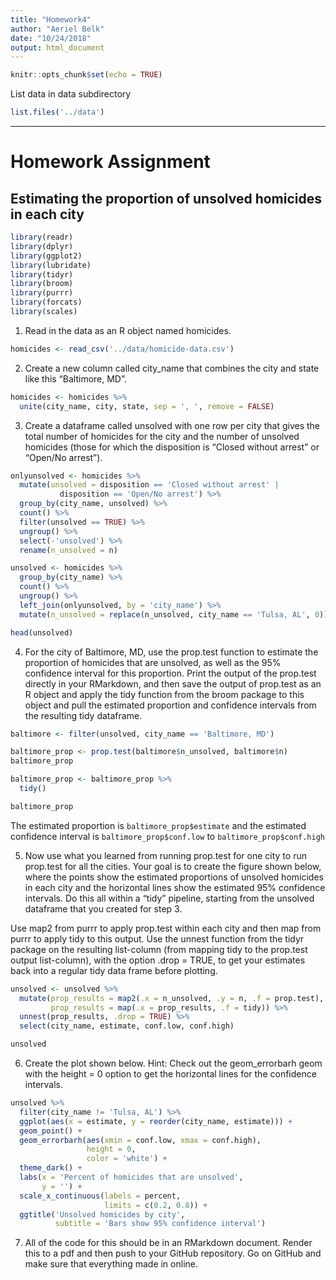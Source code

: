 ```yaml
---
title: "Homework4"
author: "Aeriel Belk"
date: "10/24/2018"
output: html_document
---
```


```r
knitr::opts_chunk$set(echo = TRUE)
```

List data in data subdirectory
  
```r
list.files('../data')
```
  
*******************************************************************************
  
# Homework Assignment
## Estimating the proportion of unsolved homicides in each city
  
```r
library(readr)
library(dplyr)
library(ggplot2)
library(lubridate)
library(tidyr)
library(broom)
library(purrr)
library(forcats)
library(scales)

```
  
1. Read in the data as an R object named homicides.

```r

homicides <- read_csv('../data/homicide-data.csv')

```

2. Create a new column called city_name that combines the city and state like this “Baltimore, MD”.
  
```r

homicides <- homicides %>% 
  unite(city_name, city, state, sep = ', ', remove = FALSE)

```
  
3. Create a dataframe called unsolved with one row per city that gives the total number of homicides for the city and the number of unsolved homicides (those for which the disposition is “Closed without arrest” or “Open/No arrest”).
  
```r

onlyunsolved <- homicides %>% 
  mutate(unsolved = disposition == 'Closed without arrest' |
           disposition == 'Open/No arrest') %>% 
  group_by(city_name, unsolved) %>% 
  count() %>% 
  filter(unsolved == TRUE) %>% 
  ungroup() %>% 
  select(-'unsolved') %>% 
  rename(n_unsolved = n)

unsolved <- homicides %>% 
  group_by(city_name) %>% 
  count() %>% 
  ungroup() %>% 
  left_join(onlyunsolved, by = 'city_name') %>% 
  mutate(n_unsolved = replace(n_unsolved, city_name == 'Tulsa, AL', 0))

head(unsolved)
```
  

4. For the city of Baltimore, MD, use the prop.test function to estimate the proportion of homicides that are unsolved, as well as the 95% confidence interval for this proportion. Print the output of the prop.test directly in your RMarkdown, and then save the output of prop.test as an R object and apply the tidy function from the broom package to this object and pull the estimated proportion and confidence intervals from the resulting tidy dataframe.

```r
baltimore <- filter(unsolved, city_name == 'Baltimore, MD')

baltimore_prop <- prop.test(baltimore$n_unsolved, baltimore$n)
baltimore_prop

baltimore_prop <- baltimore_prop %>% 
  tidy()

baltimore_prop

```
  
The estimated proportion is `baltimore_prop$estimate` and the estimated confidence interval is `baltimore_prop$conf.low` to `baltimore_prop$conf.high`
    
  
5. Now use what you learned from running prop.test for one city to run prop.test for all the cities. Your goal is to create the figure shown below, where the points show the estimated proportions of unsolved homicides in each city and the horizontal lines show the estimated 95% confidence intervals. Do this all within a “tidy” pipeline, starting from the unsolved dataframe that you created for step 3. 

Use map2 from purrr to apply prop.test within each city and then map from purrr to apply tidy to this output. Use the unnest function from the tidyr package on the resulting list-column (from mapping tidy to the prop.test output list-column), with the option .drop = TRUE, to get your estimates back into a regular tidy data frame before plotting.
  
```r

unsolved <- unsolved %>% 
  mutate(prop_results = map2(.x = n_unsolved, .y = n, .f = prop.test),
         prop_results = map(.x = prop_results, .f = tidy)) %>% 
  unnest(prop_results, .drop = TRUE) %>% 
  select(city_name, estimate, conf.low, conf.high)

unsolved

```


6. Create the plot shown below. Hint: Check out the geom_errorbarh geom with the height = 0 option to get the horizontal lines for the confidence intervals.

```r

unsolved %>% 
  filter(city_name != 'Tulsa, AL') %>% 
  ggplot(aes(x = estimate, y = reorder(city_name, estimate))) +
  geom_point() +
  geom_errorbarh(aes(xmin = conf.low, xmax = conf.high), 
                 height = 0,
                 color = 'white') +
  theme_dark() +
  labs(x = 'Percent of homicides that are unsolved',
       y = '') +
  scale_x_continuous(labels = percent,
                     limits = c(0.2, 0.8)) +
  ggtitle('Unsolved homicides by city',
          subtitle = 'Bars show 95% confidence interval')

```
  
  
7. All of the code for this should be in an RMarkdown document. Render this to a pdf and then push to your GitHub repository. Go on GitHub and make sure that everything made in online.
  
  
  
  
  
  
  
  
  
  
  
  
  

